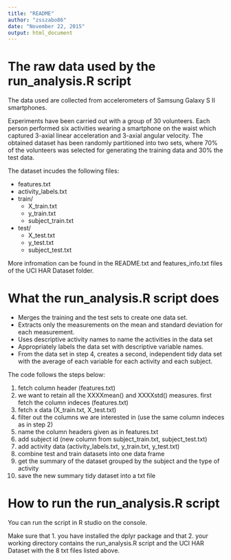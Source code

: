 ```yaml
---
title: "README"
author: "zsszabo86"
date: "November 22, 2015"
output: html_document
---
```


# The raw data used by the run_analysis.R script

The data used are collected from accelerometers of Samsung Galaxy S II smartphones.

Experiments have been carried out with a group of 30 volunteers. Each person performed six activities wearing a smartphone on the waist which captured 3-axial linear acceleration and 3-axial angular velocity. The obtained dataset has been randomly partitioned into two sets, where 70% of the volunteers was selected for generating the training data and 30% the test data. 

The dataset incudes the following files:

- features.txt
- activity_labels.txt
- train/
    * X_train.txt
    * y_train.txt
    * subject_train.txt
- test/
    * X_test.txt
    * y_test.txt
    * subject_test.txt

More infromation can be found in the README.txt and features_info.txt files of the UCI HAR Dataset folder.

# What the run_analysis.R script does

- Merges the training and the test sets to create one data set.
- Extracts only the measurements on the mean and standard deviation for each measurement. 
- Uses descriptive activity names to name the activities in the data set
- Appropriately labels the data set with descriptive variable names. 
- From the data set in step 4, creates a second, independent tidy data set with the average of each variable for each activity and each subject.

The code follows the steps below:

1. fetch column header (features.txt)
2. we want to retain all the XXXXmean() and XXXXstd() measures. first fetch the column indeces (features.txt)
3. fetch x data (X_train.txt, X_test.txt)
4. filter out the columns we are interested in (use the same column indeces as in step 2)
5. name the column headers given as in features.txt
6. add subject id (new column from subject_train.txt, subject_test.txt)
7. add activity data (activity_labels.txt, y_train.txt, y_test.txt)
8. combine test and train datasets into one data frame
9. get the summary of the dataset grouped by the subject and the type of activity
10. save the new summary tidy dataset into a txt file

# How to run the run_analysis.R script

You can run the script in R studio on the console.

Make sure that 
1. you have installed the dplyr package and that
2. your working directory contains the run_analysis.R script and the UCI HAR Dataset with the 8 txt files listed above. 